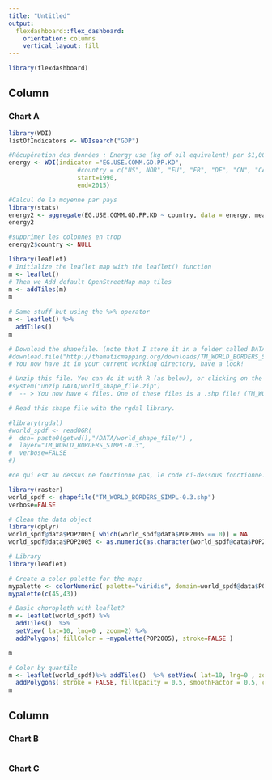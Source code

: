 ```yaml
---
title: "Untitled"
output: 
  flexdashboard::flex_dashboard:
    orientation: columns
    vertical_layout: fill
---
```


```r
library(flexdashboard)
```

Column {data-width=650}
-----------------------------------------------------------------------

### Chart A

```r

library(WDI)
listOfIndicators <- WDIsearch("GDP")

#Récupération des données : Energy use (kg of oil equivalent) per $1,000 GDP
energy <- WDI(indicator ="EG.USE.COMM.GD.PP.KD",
                   #country = c("US", NOR", "EU", "FR", "DE", "CN", "CA"),
                   start=1990,
                   end=2015)
```

```r
#Calcul de la moyenne par pays
library(stats)
energy2 <- aggregate(EG.USE.COMM.GD.PP.KD ~ country, data = energy, mean)
energy2
```

```r
#supprimer les colonnes en trop
energy2$country <- NULL
```

```r
library(leaflet)
# Initialize the leaflet map with the leaflet() function
m <- leaflet()
# Then we Add default OpenStreetMap map tiles
m <- addTiles(m)
m
 
# Same stuff but using the %>% operator
m <- leaflet() %>% 
  addTiles()
m
```


```r

# Download the shapefile. (note that I store it in a folder called DATA. You have to change that if needed.)
#download.file("http://thematicmapping.org/downloads/TM_WORLD_BORDERS_SIMPL-0.3.zip" , destfile="DATA/world_shape_file.zip")
# You now have it in your current working directory, have a look!

# Unzip this file. You can do it with R (as below), or clicking on the object you downloaded.
#system("unzip DATA/world_shape_file.zip")
#  -- > You now have 4 files. One of these files is a .shp file! (TM_WORLD_BORDERS_SIMPL-0.3.shp)
```

```r

# Read this shape file with the rgdal library. 

#library(rgdal)
#world_spdf <- readOGR( 
#  dsn= paste0(getwd(),"/DATA/world_shape_file/") , 
#  layer="TM_WORLD_BORDERS_SIMPL-0.3",
#  verbose=FALSE
#)

#ce qui est au dessus ne fonctionne pas, le code ci-dessous fonctionne.

library(raster)
world_spdf <- shapefile("TM_WORLD_BORDERS_SIMPL-0.3.shp")
verbose=FALSE

# Clean the data object
library(dplyr)
world_spdf@data$POP2005[ which(world_spdf@data$POP2005 == 0)] = NA
world_spdf@data$POP2005 <- as.numeric(as.character(world_spdf@data$POP2005)) / 1000000 %>% round(2)
```

```r
# Library
library(leaflet)

# Create a color palette for the map:
mypalette <- colorNumeric( palette="viridis", domain=world_spdf@data$POP2005, na.color="transparent")
mypalette(c(45,43))

# Basic choropleth with leaflet?
m <- leaflet(world_spdf) %>% 
  addTiles()  %>% 
  setView( lat=10, lng=0 , zoom=2) %>%
  addPolygons( fillColor = ~mypalette(POP2005), stroke=FALSE )

m
```

```r
# Color by quantile
m <- leaflet(world_spdf)%>% addTiles()  %>% setView( lat=10, lng=0 , zoom=2) %>%
  addPolygons( stroke = FALSE, fillOpacity = 0.5, smoothFactor = 0.5, color = ~colorQuantile("YlOrRd", POP2005)(POP2005) )
m
```


Column {data-width=350}
-----------------------------------------------------------------------

### Chart B

```r

```

### Chart C

```r

```

